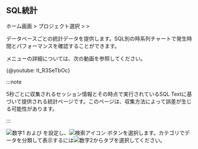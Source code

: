 ## SQL統計

ホーム画面 > プロジェクト選択 > <Cmdname sid="reportStat" className="uitext" /> > <Cmdname sid="statistics_sql" className="uitext" />

データベースごとの統計データを提供します。SQL別の時系列チャートで発生時間とパフォーマンスを確認することができます。 

<Cmdname sid="statistics_sql" className="uitext" />メニューの詳細については、次の動画を参照してください。

{@youtube: lt_R3SeTbOc}

:::note

5秒ごとに収集されるセッション情報とその時点で実行されているSQL Textに基づいて提供される統計ページです。このページは、収集方法によって誤差が生じる可能性があります。

:::

<ImgLang img="db-stat.png" desc="SQL統計" />

![数字1](/img/number-01.png) <Cmdname sid="time" className="uitext" /> および <Cmdname sid="instance" className="uitext" /> を設定し、![検索アイコン](/img/ico-btn-search.png) ボタンを選択します。カテゴリでデータを分類して表示するには![数字2](/img/number-02.png)からタブを選択してください。

